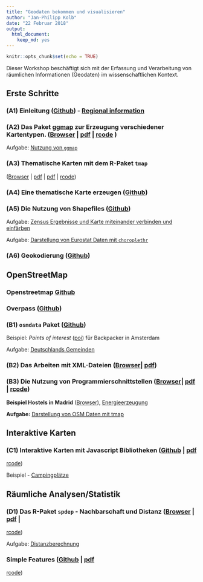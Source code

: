 ```yaml
---
title: "Geodaten bekommen und visualisieren"
author: "Jan-Philipp Kolb"
date: "22 Februar 2018"
output: 
  html_document: 
    keep_md: yes
---
```


```r
knitr::opts_chunk$set(echo = TRUE)
```



Dieser Workshop beschäftigt sich mit der Erfassung und Verarbeitung von räumlichen Informationen (Geodaten) im wissenschaftlichen Kontext.

## Erste Schritte


### __(A1) Einleitung__ ([Github](slides/Intro.md)) - [Regional information](http://rpubs.com/Japhilko82/mapFirenze)

### __(A2) Das Paket [ggmap](http://journal.r-project.org/archive/2013-1/kahle-wickham.pdf)__ zur Erzeugung verschiedener Kartentypen. ([Browser](slides/ggmap.md) | [pdf](slides/ggmap.pdf) | [rcode](slides/ggmap.R) )

Aufgabe: [Nutzung von  `ggmap`](https://github.com/Japhilko/GeoData/blob/master/2017/tutorial/Aufgabe_Nutzung_ggmap.Rmd)


### __(A3) Thematische Karten mit dem R-Paket `tmap`__ 
([Browser](slides/tmap.md) | [pdf](slides/tmap.pdf) | 
[pdf](slides/tmap.pdf) | [rcode](rcode/tmap.R))


### __(A4) Eine thematische Karte erzeugen__ ([Github](slides/Choroplethen.md))


### __(A5) Die Nutzung von Shapefiles__ ([Github](slides/AGS_map.md))

Aufgabe: [Zensus Ergebnisse und Karte miteinander verbinden und einfärben](https://github.com/Japhilko/GeoData/blob/master/2017/tutorial/Aufgabe_Verbindung.Rmd)


Aufgabe: [Darstellung von Eurostat Daten mit `choroplethr`](https://github.com/Japhilko/GeoData/blob/master/2016/tutorial/Aufgabe_choroplethr.Rmd)

### __(A6) Geokodierung__ ([Github](slides/Geokodierung.md))

## OpenStreetMap 

### __Openstreetmap__ [Github](slides/OpenStreetMap.md)

### __Overpass__ ([Github](slides/Overpass.md))

### __(B1) `osmdata` Paket__ ([Github](slides/osmdata.md))

Beispiel: *Points of interest* ([poi](https://rpossib.wordpress.com/2015/09/15/points-of-interest-for-backpackers/)) für Backpacker in Amsterdam

Aufgabe: [Deutschlands Gemeinden](https://github.com/Japhilko/GeoData/blob/master/2016/tutorial/Aufgabe_Zensus_Ergebnisse.md)

### __(B2) Das Arbeiten mit XML-Dateien__ ([Browser](https://github.com/Japhilko/GeoData/blob/master/2017/slides/OpenStreetMap.md)| [pdf](slides/OpenStreetMap.pdf))

### __(B3) Die Nutzung von Programmierschnittstellen__ ([Browser](slides/UsageAPI.md)| [pdf](slides/UsageAPI.pdf) | [rcode](rcode/UsageAPI.R))

**Beispiel Hostels in Madrid** ([Browser](https://github.com/Japhilko/GeoData/blob/master/2016/slides/Madrid_hostels.Rmd)), [Energieerzeugung](https://rpossib.wordpress.com/2015/11/20/use-openstreetmap-date/)

**Aufgabe:** [Darstellung von OSM Daten mit tmap](https://github.com/Japhilko/GeoData/blob/master/2016/tutorial/Aufgabe_osmar.Rmd)

## Interaktive Karten

### __(C1) Interaktive Karten mit Javascript Bibliotheken__ ([Github](slides/using_javascript.md) | [pdf](slides/using_javascript.pdf)
| [rcode](rcode/using_javascript.R))
Beispiel - [Campingplätze](http://rpubs.com/Japhilko82/Campsites)

## Räumliche Analysen/Statistik

### __(D1) Das R-Paket `spdep` - Nachbarschaft und Distanz__ ([Browser](https://github.com/Japhilko/GeoData/blob/master/2017/slides/spdep.md) | [pdf](slides/spdep.pdf) |
[rcode](https://raw.githubusercontent.com/Japhilko/GeoData/master/2016/rcode/slidesH1_spdep.R))

Aufgabe: [Distanzberechnung](https://github.com/Japhilko/GeoData/blob/master/2016/tutorial/Aufgabe_Distanzberechnung.Rmd)

### __Simple Features__ ([Github](slides/simple_features.md) | [pdf](slides/simple_features.pdf)
| [rcode](rcode/simple_features.R))
